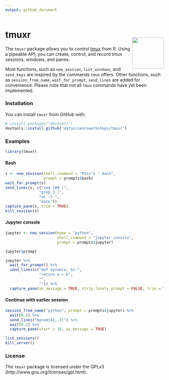 ```yaml
---
output: github_document
---
```


<!-- README.md is generated from README.Rmd. Please edit that file -->

<img width="100px" src="logo.png" style="float: right; margin-top: 50px;" />

# tmuxr

The `tmuxr` package allows you to control [tmux](https://github.com/tmux/tmux/wiki) from R. 
Using a pipeable API, you can create, control, and record tmux sessions, windows, and panes.

Most functions, such as `new_session`, `list_windows`, and `send_keys` are inspired by the commands `tmux` offers. Other functions, such as `session_from_name`, `wait_for_prompt`, `send_lines` are added for convenience. Please note that not all `tmux` commands have yet been implemented. 

### Installation

You can install `tmuxr` from GitHub with:

```R
# install.packages("devtools")
devtools::install_github("datascienceworkshops/tmuxr")
```

### Examples

```r
library(tmuxr)
```

#### Bash

```r
s <- new_session(shell_command = "PS1='$ ' bash",
                 prompt = prompts$bash)
wait_for_prompt(s)
send_lines(s, c("seq 100 |",
               "grep 3 |",
               "wc -l ",
               "date"))
capture_pane(s, trim = TRUE)
kill_session(s)
```

<!-- #### Full screen capture -->

<!-- ```{r} -->
<!-- new_session() %>% -->
<!--   send_keys("htop") %>% -->
<!--   send_enter() %>% -->
<!--   wait(2) %>% -->
<!--   capture_pane(as_message = TRUE) %>% -->
<!--   send_keys("q") -->
<!-- ``` -->

#### Jupyter console

```r
jupyter <- new_session(name = "python",
                       shell_command = "jupyter console",
                       prompt = prompts$jupyter)

jupyter$prompt

jupyter %>%
  wait_for_prompt() %>%
  send_lines(c("def mysum(a, b):",
               "return a + b",
               "",
               "")) %>%
  capture_pane(as_message = TRUE, strip_lonely_prompt = FALSE, trim = TRUE)
```


<!-- #### Telnet -->

<!-- ```{r, cache=TRUE} -->
<!-- new_session(shell_command = "telnet", prompt = "^telnet>$") %>% -->
<!--   send_keys("open towel.blinkenlights.nl") %>% -->
<!--   send_enter() %>% -->
<!--   wait(26) %>% -->
<!--   capture_pane(as_message = TRUE) %>% -->
<!--   kill_session() -->
<!-- ``` -->

#### Continue with earlier session

```r
session_from_name("python", prompt = prompts$jupyter) %>%
  wait(0.2) %>%
  send_lines("mysum(41, 1)") %>%
  wait(0.2) %>%
  capture_pane(start = 18, as_message = TRUE)
```

```r
list_sessions()
kill_server()
```

### License

The `tmuxr` package is licensed under the GPLv3 (http://www.gnu.org/licenses/gpl.html).
